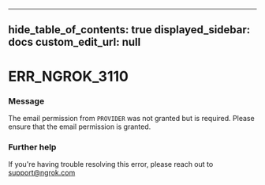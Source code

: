 
---
hide_table_of_contents: true
displayed_sidebar: docs
custom_edit_url: null
---


# ERR_NGROK_3110

### Message
The email permission from `PROVIDER` was not granted but is required. Please ensure that the email permission is granted.

### Further help
If you're having trouble resolving this error, please reach out to [support@ngrok.com](mailto:support@ngrok.com?subject=Help%20with%20ERR_NGROK_3110)


<ErrorDetails error='err_ngrok_3110' />
